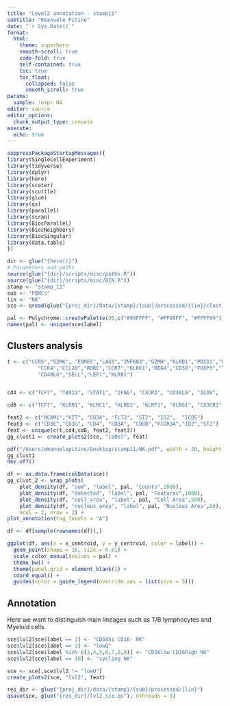 ```yaml
---
title: "Level2 annotation - stamp11"
subtitle: "Emanuele Pitino"
date: "`r Sys.Date()`"
format: 
  html:
    theme: superhero
    smooth-scroll: true
    code-fold: true
    self-contained: true
    toc: true
    toc_float: 
      collapsed: false
      smooth_scroll: true
params:
  sample: !expr NA
editor: source
editor_options: 
  chunk_output_type: console
execute:
  echo: true
---
```

```r
suppressPackageStartupMessages({
library(SingleCellExperiment)
library(tidyverse)
library(dplyr)
library(here)
library(scater)
library(scuttle)
library(glue)
library(qs)
library(parallel)
library(scran)
library(BiocParallel)
library(BiocNeighbors)
library(BiocSingular)
library(data.table)
})
```

```r
dir <- glue("{here()}")
# Parameters and paths
source(glue("{dir}/scripts/misc/paths.R"))
source(glue("{dir}/scripts/misc/BIN.R"))
stamp <- "stamp_11"
sub <- "PBMCs"
lin <- "NK"
sce <- qread(glue("{proj_dir}/data/{stamp}/{sub}/processed/{lin}/clust_sce.qs"), nthreads = 8)
```


```r
pal <- Polychrome::createPalette(26,c("#99FFFF", "#FF99FF", "#FFFF99"))
names(pal) <- unique(sce$label)
```

## Clusters analysis
```r
t <- c("CCR5","GZMK", "EOMES","LAG3","ZNF683","GZMH","KLRD1","PDCD1","FASLG","CCR6",
          "CCR4","CCL20","RORC","CCR7","KLRK1","REG4","CD38","FOXP3","TNFRSF9","IL7R","IL12RB2",
          "CD40LG","SELL","LEF1","KLRB1")


cd4 <- c("TCF7", "TBX21", "STAT1", "IFNG", "CXCR3", "CD40LG", "ICOS",  "CTLA4", "CX3CR1", "CXCL13", "BCL6", "EOMES", "FASLG", "FOXP3", "GATA3", "STMN1", "TOP2A", "IL10", "IL12RB1", "IL12RB2", "IL15", "IL15RA", "IL17A", "IL17B", "IL17D", "IL17F", "IL21", "IL26", "IL2RA", "IL2RB", "IL2RG","KLRC1", "KLRD1", "KLRF1", "KLRG1")

cd8 <- c("TCF7", "KLRB1", "KLRC1", "KLRD1", "KLRF1", "KLRG1", "CX3CR1", "ENTPD1", "IFI16", "IFI35", "IFI44L", "IFIH1", "IFIT1", "IFIT2", "IFIT3", "IFITM1", "GZMA", "GZMB", "GZMH", "GZMK", "HAVCR2")

feat2 <- c("NCAM1","KIT", "CD34", "FLT3", "ST2", "ID2",  "ICOS")
feat3 <- c("CD3E","CD3G", "CD4", "CD8A", "CD8B","FCGR3A","ID2","ST2") 
feat <- unique(c(t,cd4,cd8, feat2, feat3))
gg_clust1 <- create_plots2(sce, "label", feat)

pdf("/Users/emanuelepitino/Desktop/stamp11/NK.pdf", width = 20, height = 8)
gg_clust1
dev.off()
```

```r
df <- as.data.frame(colData(sce))
gg_clust_2 <- wrap_plots(
    plot_density(df, "sum", "label", pal, "Counts",2000),
    plot_density(df, "detected", "label", pal, "Features",1000),
    plot_density(df, "cell_area", "label", pal, "Cell Area",500),
    plot_density(df, "nucleus_area", "label", pal, "Nucleus Area",80),
    ncol = 2, nrow = 2) +
plot_annotation(tag_levels = "A")
```

```r
df <- df[sample(rownames(df)),]

ggplot(df, aes(x = x_centroid, y = y_centroid, color = label)) +
  geom_point(shape = 16, size = 0.01) +
  scale_color_manual(values = pal) +
  theme_bw() +
  theme(panel.grid = element_blank()) +
  coord_equal() +
  guides(color = guide_legend(override.aes = list(size = 5))) 
```

## Annotation
Here we want to distinguish main lineages such as T/B lymphocytes and Myeloid cells.
```r
sce$lvl2[sce$label == 1] <- "CD56hi CD16- NK"
sce$lvl2[sce$label == 3] <- "lowQ"
sce$lvl2[sce$label %in% c(2,4,5,6,7,8,9)] <- "CD56low CD16high NK"
sce$lvl2[sce$label == 10] <- "cycling NK"
```

```r
sce <- sce[,sce$lvl2 != "lowQ"]
create_plots2(sce, "lvl2", feat)
```




```r
res_dir <- glue("{proj_dir}/data/{stamp}/{sub}/processed/{lin}")
qsave(sce, glue("{res_dir}/lvl2_sce.qs"), nthreads = 8)
```
